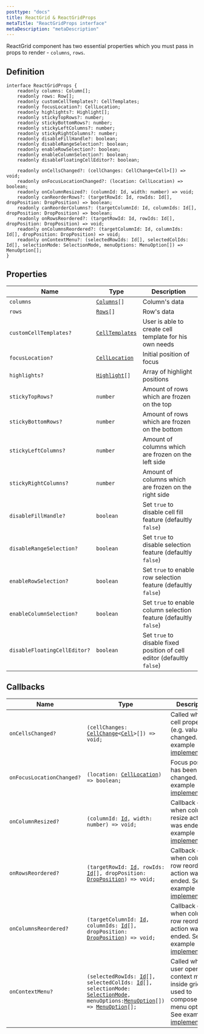 ```yaml
---
posttype: "docs"
title: ReactGrid & ReactGridProps
metaTitle: "ReactGridProps interface"
metaDescription: "metaDescription"
---
```


ReactGrid component has two essential properties which you must pass in props to render - `columns`, `rows`.

## Definition

```tsx
interface ReactGridProps {
    readonly columns: Column[];
    readonly rows: Row[];
    readonly customCellTemplates?: CellTemplates;
    readonly focusLocation?: CellLocation;
    readonly highlights?: Highlight[];
    readonly stickyTopRows?: number;
    readonly stickyBottomRows?: number;
    readonly stickyLeftColumns?: number;
    readonly stickyRightColumns?: number;
    readonly disableFillHandle?: boolean;
    readonly disableRangeSelection?: boolean;
    readonly enableRowSelection?: boolean;
    readonly enableColumnSelection?: boolean;
    readonly disableFloatingCellEditor?: boolean;

    readonly onCellsChanged?: (cellChanges: CellChange<Cell>[]) => void;
    readonly onFocusLocationChanged?: (location: CellLocation) => boolean;
    readonly onColumnResized?: (columnId: Id, width: number) => void;
    readonly canReorderRows?: (targetRowId: Id, rowIds: Id[], dropPosition: DropPosition) => boolean;
    readonly canReorderColumns?: (targetColumnId: Id, columnIds: Id[], dropPosition: DropPosition) => boolean;
    readonly onRowsReordered?: (targetRowId: Id, rowIds: Id[], dropPosition: DropPosition) => void;
    readonly onColumnsReordered?: (targetColumnId: Id, columnIds: Id[], dropPosition: DropPosition) => void;
    readonly onContextMenu?: (selectedRowIds: Id[], selectedColIds: Id[], selectionMode: SelectionMode, menuOptions: MenuOption[]) => MenuOption[];
}
```

## Properties

Name                            | Type                             | Description
------------------------        | ---------------------------      | -------------
`columns`                       | [`Columns`](link)`[]`            | Column's data
`rows`                          | [`Rows`](link)`[]`               | Row's data
`customCellTemplates?`          | [`CellTemplates`](link)          | User is able to create cell template for his own needs
`focusLocation?`                | [`CellLocation`](link)           | Initial position of focus
`highlights?`                   | [`Highlight`](link)`[]`          | Array of highlight positions
`stickyTopRows?`                | `number`                         | Amount of rows which are frozen on the top
`stickyBottomRows?`             | `number`                         | Amount of rows which are frozen on the bottom
`stickyLeftColumns?`            | `number`                         | Amount of columns which are frozen on the left side
`stickyRightColumns?`           | `number`                         | Amount of columns which are frozen on the right side
`disableFillHandle?`            | `boolean`                        | Set `true` to disable cell fill feature (defaultly `false`)
`disableRangeSelection?`        | `boolean`                        | Set `true` to disable selection feature (defaultly `false`)
`enableRowSelection?`           | `boolean`                        | Set `true` to enable row selection feature (defaultly `false`)
`enableColumnSelection?`        | `boolean`                        | Set `true` to enable column selection feature (defaultly `false`)
`disableFloatingCellEditor?`    | `boolean`                        | Set `true` to disable fixed position of cell editor (defaultly `false`)

## Callbacks

Name                        | Type  | Description  |
------------------------    | ----- | ------------ |
`onCellsChanged?`           | `(cellChanges: `[`CellChange`](link)`<`[`Cell`](link)`>[]) => void;` | Called when cell property (e.g. value) was changed. See example [implementation](link). |
`onFocusLocationChanged?`   | `(location: `[`CellLocation`](link)`) => boolean;` | Focus position has been changed. See example [implementation](link). |
`onColumnResized?`          | `(columnId: `[`Id`](link)`, width: number) => void;` | Callback called when column resize action was ended. See example [implementation](link). |
`onRowsReordered?`          | `(targetRowId: `[`Id`](link)`, rowIds: `[`Id`](link)`[], dropPosition: `[`DropPosition`](link)`) => void;`| Callback called when column row reorder action was ended. See example [implementation](link). |
`onColumnsReordered?`       | `(targetColumnId: `[`Id`](link)`, columnIds: `[`Id`](link)`[], dropPosition: `[`DropPosition`](link)`) => void;`| Callback called when column row reorder action was ended. See example [implementation](link). |
`onContextMenu?`            | `(selectedRowIds: `[`Id`](link)`[], selectedColIds: `[`Id`](link)`[], selectionMode: `[`SelectionMode`](link)` , menuOptions: `[`MenuOption`](link)`[]) => `[`MenuOption`](link)`[];` | Called when user opens context menu inside grid, used to compose own menu options. See example [implementation](link). |